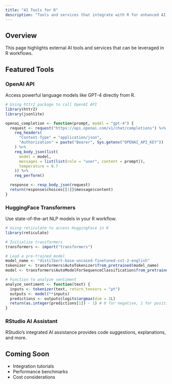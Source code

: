 ```yaml
---
title: "AI Tools for R"
description: "Tools and services that integrate with R for enhanced AI capabilities"
---
```


## Overview

This page highlights external AI tools and services that can be leveraged in R workflows.

## Featured Tools

### OpenAI API

Access powerful language models like GPT-4 directly from R.

```r
# Using httr2 package to call OpenAI API
library(httr2)
library(jsonlite)

openai_completion <- function(prompt, model = "gpt-4") {
  request <- request("https://api.openai.com/v1/chat/completions") %>%
    req_headers(
      "Content-Type" = "application/json",
      "Authorization" = paste("Bearer", Sys.getenv("OPENAI_API_KEY"))
    ) %>%
    req_body_json(list(
      model = model,
      messages = list(list(role = "user", content = prompt)),
      temperature = 0.7
    )) %>%
    req_perform()

  response <- resp_body_json(request)
  return(response$choices[[1]]$message$content)
}
```

### HuggingFace Transformers

Use state-of-the-art NLP models in your R workflow.

```r
# Using reticulate to access HuggingFace in R
library(reticulate)

# Initialize transformers
transformers <- import("transformers")

# Load a pre-trained model
model_name <- "distilbert-base-uncased-finetuned-sst-2-english"
tokenizer <- transformers$AutoTokenizer$from_pretrained(model_name)
model <- transformers$AutoModelForSequenceClassification$from_pretrained(model_name)

# Function to analyze sentiment
analyze_sentiment <- function(text) {
  inputs <- tokenizer(text, return_tensors = "pt")
  outputs <- model(**inputs)
  predictions <- outputs$logits$argmax(dim = 2L)
  return(as.integer(predictions[1]) - 1) # 0 for negative, 1 for positive
}
```

### RStudio AI Assistant

RStudio's integrated AI assistance provides code suggestions, explanations, and more.

## Coming Soon

* Integration tutorials
* Performance benchmarks
* Cost considerations
